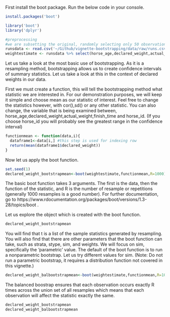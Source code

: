First install the boot package. Run the below code in your console.
```r
install.packages('boot')
```

```r
library('boot')
library('dplyr')
```
```r
#preprocessing
#we are subsetting the original, randomly selecting only 50 observations to show the benefits of bootstrapping.
runsdata <- read.csv('~/Github/vignette-bootstrapping/data/raw/runs.csv') %>% sample_n(50)
weightestimate <- runsdata %>% select(horse_age,declared_weight,actual_weight,finish_time,horse_id)


```


Let us take a look at the most basic use of bootstrapping. As it is a resampling method, bootstrapping allows us to create confidence intervals of summary statistics. Let us take a look at this in the context of declared weights in our data. 

First we must create a function, this will tell the bootstrapping method what statistic we are interested in. For our demonstration purposes, we will keep it simple and choose mean as our statistic of interest. Feel free to change the statistics however, with cor(),sd() or any other statistic. You can also change, the variable that is being examined between, horse_age,declared_weight,actual_weight,finish_time and horse_id. (If you choose horse_id you will probably see the greatest range in the confidence interval)

```r
functionmean <- function(data,i){
  dataframe1<-data[i,] #this step is used for indexing row
  return(mean(dataframe1$declared_weight))
}
```
Now let us apply the boot function.

```r
set.seed(1)
declared_weight_bootstrapmean<-boot(weightestimate,functionmean,R=1000)
```
The basic boot function takes 3 arguments. The first is the data, then the function of the statistic, and R is the number of resample or repetitions (generally 1000 resamples is a good number). For further documentation, go to https://www.rdocumentation.org/packages/boot/versions/1.3-28/topics/boot .

Let us explore the object which is created with the boot function.

```r
declared_weight_bootstrapmean
```
You will find that t is a list of the sample statistics generated by resampling. You will also find that there are other parameters that the boot function can take, such as strata, stype, sim, and weights. We will focus on sim, specifically the 'parametric' value. The default of the boot function is to run a nonparametric bootstrap. Let us try different values for sim. (Note: Do not run a parametric bootstrap, it requires a distribution function not covered in this vignette.)


```r
declared_weight_balbootstrapmean<-boot(weightestimate,functionmean,R=1000,sim='balanced')
```
The balanced boostrap ensures that each observation occurs exactly R times across the union set of all resamples which means that each observation will affect the statistic exactly the same.



```r
declared_weight_bootstrapmean
declared_weight_balbootstrapmean
```





